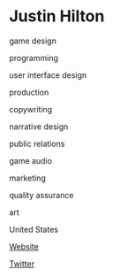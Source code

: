 # Justin Hilton

<Skills>

game design

programming

user interface design

production

copywriting

narrative design

public relations

game audio

marketing

quality assurance

art

</Skills>

<Location>

United States

</Location>

<Personal>

[Website](https://enhousestudios.itch.io)

[Twitter](https://twitter.com/EnHouseStudios)

</Personal>


